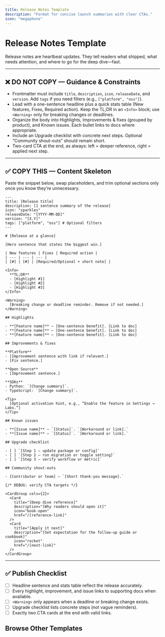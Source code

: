 ```yaml
---
title: Release Notes Template
description: "Format for concise launch summaries with clear CTAs."
icon: "megaphone"
---
```


# Release Notes Template

Release notes are heartbeat updates. They tell readers what shipped, what needs attention, and where to go for the deep dive—fast.

---

## ❌ DO NOT COPY — Guidance & Constraints
- Frontmatter must include `title`, `description`, `icon`, `releaseDate`, and `version`. Add `tags` if you need filters (e.g., `["platform", "oss"]`).
- Lead with a one-sentence headline plus a quick stats table (New features, Fixes, Required action). Keep the TL;DR in an `<Info>` block; use `<Warning>` only for breaking changes or deadlines.
- Organize the body into Highlights, Improvements & fixes (grouped by product), and Known issues. Each bullet links to docs where appropriate.
- Include an Upgrade checklist with concrete next steps. Optional “Community shout-outs” should remain short.
- Two-card CTA at the end, as always: left = deeper reference, right = applied next step.

---

## ✅ COPY THIS — Content Skeleton
Paste the snippet below, swap placeholders, and trim optional sections only once you know they’re unnecessary.

```mdx
---
title: [Release title]
description: [1 sentence summary of the release]
icon: "sparkles"
releaseDate: "[YYYY-MM-DD]"
version: "[X.Y]"
tags: ["platform", "oss"] # Optional filters
---

# [Release at a glance]

[Hero sentence that states the biggest win.]

| New features | Fixes | Required action |
| --- | --- | --- |
| [#] | [#] | [Required/Optional + short note] |

<Info>
  **TL;DR**
  - [Highlight #1]
  - [Highlight #2]
  - [Highlight #3]
</Info>

<Warning>
  [Breaking change or deadline reminder. Remove if not needed.]
</Warning>

## Highlights

- **[Feature name]** — [One-sentence benefit]. [Link to doc]
- **[Feature name]** — [One-sentence benefit]. [Link to doc]
- **[Feature name]** — [One-sentence benefit]. [Link to doc]

## Improvements & fixes

**Platform**
- [Improvement sentence with link if relevant.]
- [Fix sentence.]

**Open Source**
- [Improvement sentence.]

**SDKs**
- Python: `[Change summary]`.
- TypeScript: `[Change summary]`.

<Tip>
  [Optional activation hint, e.g., “Enable the feature in Settings → Labs.”]
</Tip>

## Known issues

- **[Issue name]** — `[Status]`. `[Workaround or link].`
- **[Issue name]** — `[Status]`. `[Workaround or link].`

## Upgrade checklist

- [ ] `[Step 1 — update package or config]`
- [ ] `[Step 2 — run migration or toggle setting]`
- [ ] `[Step 3 — verify workflow or metric]`

## Community shout-outs

- [Contributor or team] — `[Short thank-you message].`

{/* DEBUG: verify CTA targets */}

<CardGroup cols={2}>
  <Card
    title="[Deep dive reference]"
    description="[Why readers should open it]"
    icon="book-open"
    href="/[reference-link]"
  />
  <Card
    title="[Apply it next]"
    description="[Set expectation for the follow-up guide or cookbook]"
    icon="rocket"
    href="/[next-link]"
  />
</CardGroup>
```

---

## ✅ Publish Checklist
- [ ] Headline sentence and stats table reflect the release accurately.
- [ ] Every highlight, improvement, and issue links to supporting docs when available.
- [ ] `<Warning>` only appears when a deadline or breaking change exists.
- [ ] Upgrade checklist lists concrete steps (not vague reminders).
- [ ] Exactly two CTA cards at the end with valid links.

## Browse Other Templates

<CardGroup cols={3}>
  <Card
    title="Quickstart"
    description="Install → Configure → Add → Search → Delete."
    icon="rocket"
    href="/templates/quickstart_template"
  />
  <Card
    title="Operation Guide"
    description="Single task walkthrough with verification checkpoints."
    icon="circle-check"
    href="/templates/operation_guide_template"
  />
  <Card
    title="Feature Guide"
    description="Explain when and why to use a capability, not just the API."
    icon="sparkles"
    href="/templates/feature_guide_template"
  />
  <Card
    title="Concept Guide"
    description="Define mental models, key terms, and diagrams."
    icon="brain"
    href="/templates/concept_guide_template"
  />
  <Card
    title="Integration Guide"
    description="Configure Mem0 alongside third-party tools."
    icon="plug"
    href="/templates/integration_guide_template"
  />
  <Card
    title="Cookbook"
    description="Narrative, end-to-end walkthroughs."
    icon="book-open"
    href="/templates/cookbook_template"
  />
  <Card
    title="API Reference"
    description="Endpoint specifics with dual-language examples."
    icon="code"
    href="/templates/api_reference_template"
  />
  <Card
    title="Parameters Reference"
    description="Accepted fields, defaults, and misuse fixes."
    icon="list"
    href="/templates/parameters_reference_template"
  />
  <Card
    title="Migration Guide"
    description="Plan → migrate → validate with rollback."
    icon="arrow-right"
    href="/templates/migration_guide_template"
  />
  <Card
    title="Release Notes"
    description="Ship highlights and required CTAs."
    icon="megaphone"
    href="/templates/release_notes_template"
  />
  <Card
    title="Troubleshooting Playbook"
    description="Symptom → diagnose → fix."
    icon="life-buoy"
    href="/templates/troubleshooting_playbook_template"
  />
  <Card
    title="Section Overview"
    description="Landing pages with card grids and CTA pair."
    icon="grid"
    href="/templates/section_overview_template"
  />
</CardGroup>

<CardGroup cols={2}>
  <Card
    title="Contribution Hub"
    description="Review the authoring workflow and linked templates."
    icon="clipboard-list"
    href="/platform/contribute"
  />
  <Card
    title="Docs Home"
    description="Return to the platform overview once you’re done."
    icon="compass"
    href="/platform/overview"
  />
</CardGroup>
